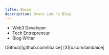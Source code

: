 ```yaml
---
title: Baice
description: Bruce Lee 's Blog
---
```


* Web3 Developer
* Tech Entrepreneur
* Blog  Writer

[Github][github.com/libaice]
[X][x.com/iambaice]


